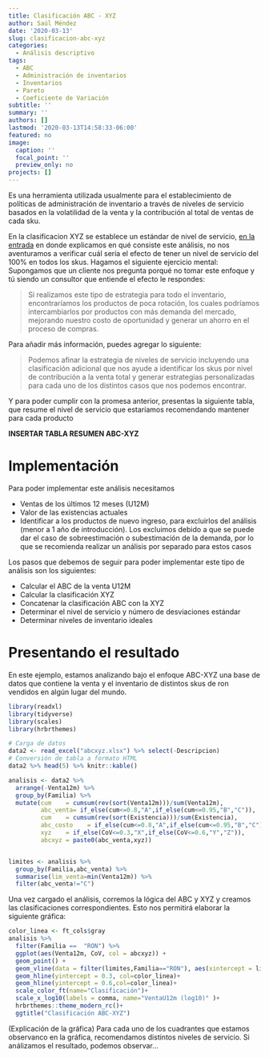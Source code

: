 ```yaml
---
title: Clasificación ABC - XYZ
author: Saúl Méndez
date: '2020-03-13'
slug: clasificacion-abc-xyz
categories:
  - Análisis descriptivo
tags:
  - ABC
  - Administración de inventarios
  - Inventarios
  - Pareto
  - Coeficiente de Variación
subtitle: ''
summary: ''
authors: []
lastmod: '2020-03-13T14:58:33-06:00'
featured: no
image:
  caption: ''
  focal_point: ''
  preview_only: no
projects: []
---
```

Es una herramienta utilizada usualmente para el establecimiento de políticas de administración de inventario a través de niveles de servicio basados en la volatilidad de la venta y la contribución al total de ventas de cada sku.

En la clasificacion XYZ se establece un estándar de nivel de servicio, [en la entrada](https://saulm.netlify.com/post/coeficiente-de-variacion/) en donde explicamos en qué consiste este análisis, no nos aventuramos a verificar cuál sería el efecto de tener un nivel de servicio del 100% en todos los skus. Hagamos el siguiente ejercicio mental: Supongamos que un cliente nos pregunta porqué no tomar este enfoque y tú siendo un consultor que entiende el efecto le respondes:

  >  Si realizamos este tipo de estrategia para todo el inventario, encontraríamos los productos de poca rotación, los cuales podríamos intercambiarlos por productos con más demanda del mercado, mejorando nuestro costo de oportunidad y generar un ahorro en el proceso de compras.  

Para añadir más información, puedes agregar lo siguiente:

  > Podemos afinar la estrategia de niveles de servicio incluyendo una clasificación adicional que nos ayude a identificar los skus por nivel de contribución a la venta total y generar estrategías personalizadas para cada uno de los distintos casos que nos podemos encontrar.
  
Y para poder cumplir con la promesa anterior, presentas la siguiente tabla, que resume el nivel  de servicio que estaríamos recomendando mantener para cada producto

**INSERTAR TABLA RESUMEN ABC-XYZ**

# Implementación
Para poder implementar este análisis necesitamos
  
  * Ventas de los últimos 12 meses (U12M)
  * Valor de las existencias actuales
  * Identificar a los productos de nuevo ingreso, para excluirlos del análisis (menor a 1 año de introducción). Los excluimos debido a que se puede dar el caso de sobreestimación o subestimación de la demanda, por lo que se recomienda realizar un análisis por separado para estos casos

Los pasos que debemos de seguir para poder implementar este tipo de análisis son los siguientes:


  * Calcular el ABC de la venta U12M
  * Calcular la clasificación XYZ
  * Concatenar la clasificación ABC con la XYZ
  * Determinar el nivel de servicio y número de desviaciones estándar
  * Determinar niveles de inventario ideales
  
# Presentando el resultado

En este ejemplo, estamos analizando bajo el enfoque ABC-XYZ una base de datos que contiene la venta y el inventario de distintos skus de ron vendidos en algún lugar del mundo.

```r
library(readxl)
library(tidyverse)
library(scales)
library(hrbrthemes)

# Carga de datos
data2 <- read_excel("abcxyz.xlsx") %>% select(-Descripcion)
# Conversión de tabla a formato HTML
data2 %>% head(5) %>% knitr::kable()
```


```r
analisis <- data2 %>%
  arrange(-Venta12m) %>% 
  group_by(Familia) %>%
  mutate(cum    = cumsum(rev(sort(Venta12m)))/sum(Venta12m),
         abc_venta= if_else(cum<=0.8,"A",if_else(cum<=0.95,"B","C")),
         cum    = cumsum(rev(sort(Existencia)))/sum(Existencia),
         abc_costo    = if_else(cum<=0.8,"A",if_else(cum<=0.95,"B","C")),
         xyz    = if_else(CoV<=0.3,"X",if_else(CoV<=0.6,"Y","Z")),
         abcxyz = paste0(abc_venta,xyz))


limites <- analisis %>%
  group_by(Familia,abc_venta) %>%
  summarise(lim_venta=min(Venta12m)) %>%
  filter(abc_venta!="C")

```


Una vez cargado el análisis, corremos la lógica del ABC y XYZ y creamos las clasificaciones correspondientes. Esto nos permitirá elaborar la siguiente gráfica:

```r

color_linea <- ft_cols$gray 
analisis %>%
  filter(Familia ==  "RON") %>%
  ggplot(aes(Venta12m, CoV, col = abcxyz)) +
  geom_point() +
  geom_vline(data = filter(limites,Familia=="RON"), aes(xintercept = lim_venta),col=color_linea)+
  geom_hline(yintercept = 0.3, col=color_linea)+
  geom_hline(yintercept = 0.6,col=color_linea)+
  scale_color_ft(name="Clasificación")+
  scale_x_log10(labels = comma, name="VentaU12m (log10)" )+
  hrbrthemes::theme_modern_rc()+
  ggtitle("Clasificación ABC-XYZ")
```

(Explicación de la gráfica)
Para cada uno de los cuadrantes que estamos observanco en la gráfica, recomendamos distintos niveles de servicio. Si análizamos el resultado, podemos observar...
